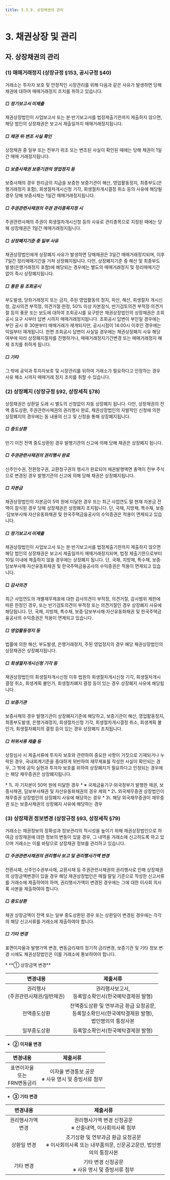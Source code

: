 ```yaml
---
title: 5.3.9. 상장채권의 관리
---
```

# 3. 채권상장 및 관리

## 자. 상장채권의 관리

### (1) 매매거래정지 (상장규정 §153, 공시규정 §40)

거래소는 투자자 보호 및 안정적인 시장관리를 위해 다음과 같은 사유가 발생하면 당해 채권에 대하여 매매거래정지 조치를 취하고 있습니다. 

##### □ 정기보고서 미제출

채권상장법인이 사업보고서 또는 분·반기보고서를 법정제출기한까지 제출하지 않으면, 해당 법인의 상장채권은 보고서 제출일까지 매매거래정지됩니다.

##### □ 채권 위·변조 사실 확인

상장채권 중 일부 또는 전부가 위조 또는 변조된 사실이 확인된 때에는 당해 채권이 1일간 매매 거래정지됩니다. 

##### □ 보증사채권 보증기관의 영업정지 등

보증사채의 경우 원리금의 지급을 보증한 보증기관이 해산, 영업활동정지, 최종부도(은행거래정지 포함), 회생절차개시신청 기각, 회생절차개시결정 취소 등의 사유에 해당될 경우 당해 보증사채는 1일간 매매거래정지됩니다.

##### □ 주권관련사채권의 주권 관리종목지정 시

주권관련사채의 주권이 회생절차개시신청 등의 사유로 관리종목으로 지정된 때에는 당해 상장채권은 1일간 매매거래정지됩니다.

##### □ 상장폐지기준 중 일부 사유

채권상장법인에게 상장폐지 사유가 발생하면 당해채권은 3일간 매매거래정지되며, 이후 7일간 정리매매기간을 거쳐 상장폐지됩니다. 다만, 상장폐지기준 중 해산 및 최종부도 발생(은행거래정지 포함)에 해당되는 경우에는 별도의 매매거래정지 및 정리매매기간 없이 즉시 상장폐지됩니다. 

##### □ 풍문 등 조회공시

부도발생, 당좌거래정지 또는 금지, 주된 영업활동의 정지, 파산, 해산, 회생절차 개시신청, 감사의견 부적정, 의견거절·한정, 50% 이상 자본잠식, 반기검토의견 부적정·의견거절 등의 풍문 또는 보도에 대하여 조회공시를 요구받은 채권상장법인의 상장채권은 조회공시 요구 시부터 답변 시까지 매매거래정지됩니다. 조회공시 답변이 부인일 경우에는 부인 공시 후 30분부터 매매거래가 재개되지만, 공시시점이 14:00시 이후인 경우에는 익일부터 재개됩니다. 한편 조회공시 답변이 사실일 경우에는 채권상장폐지 사유 해당 여부에 따라 상장폐지절차를 진행하거나, 매매거래정지기간변경 또는 매매거래정지 해제 조치를 취하게 됩니다. 

##### □ 기타

그 밖에 공익과 투자자보호 및 시장관리를 위하여 거래소가 필요하다고 인정하는 경우<GTooltipIcon desc="예 : 회생 계획안 인가로 채권의 내용이 변경되는 경우 등" severity="success"/> 사유 해소 시까지 매매거래 정지 조치를 취할 수 있습니다.

### (2) 상장폐지 (상장규정 §92, 상장세칙 §78)

상장채권은 상환일 도래 시 별도의 신청없이 자동 상장폐지 됩니다. 다만, 상장채권의 전액 중도상환, 주권관련사채권의 권리행사 완료, 채권상장법인의 자발적인 신청에 의한 상장폐지의 경우에는 동 내용의 신고 및 신청을 통해 상장폐지됩니다.

##### □ 중도상환

만기 이전 전액 중도상환된 경우 발행기관의 신고에 의해 당해 채권은 상장폐지 됩니다.

##### □ 주권관련사채권의 권리행사 완료

신주인수권, 전환청구권, 교환청구권의 행사가 완료되어 채권발행액면 총액이 전부 주식으로 변경된 경우 발행기관의 신고에 의해 당해 채권은 상장폐지됩니다.

##### □ 자본금

채권상장법인의 자본금이 5억 원에 미달한 경우 또는 최근 사업연도 말 현재 자본금 전액이 잠식된 경우 당해 상장채권은 상장폐지 조치됩니다. 단, 국채, 지방채, 특수채, 보증·담보부사채·자산유동화채권 및 한국주택금융공사의 수익증권은 적용이 면제되고 있습니다. 

##### □ 정기보고서 미제출

채권상장법인이 사업보고서 또는 분·반기보고서를 법정제출기한까지 제출하지 않으면 해당 법인의 상장채권은 보고서 제출일까지 매매거래정지되며, 법정 제출기한으로부터 10일 이내에 제출하지 않을 경우에는 상장폐지 됩니다. 단, 국채, 지방채, 특수채, 보증·담보부사채·자산유동화채권 및 한국주택금융공사의 수익증권은 적용이 면제되고 있습니다.

##### □ 감사의견

최근 사업연도의 개별재무제표<GTooltipIcon desc="한국채택 국제회계기준 적용법인은 연결재무제표 포함" severity="info"/>에 대한 감사의견이 부적정, 의견거절, 감사범위 제한에 따른 한정인 경우, 또는 반기검토의견이 부적정 또는 의견거절인 경우 상장폐지 사유에 해당됩니다. 단, 국채, 지방채, 특수채, 보증·담보부사채·자산유동화채권 및 한국주택금융공사의 수익증권은 적용이 면제되고 있습니다.

##### □ 영업활동정지 등

법률에 의한 해산, 부도발생, 은행거래정지, 주된 영업정지의 경우 해당 채권상장법인의 상장채권은 상장폐지됩니다.

##### □ 회생절차개시신청 기각 등

채권상장법인의 회생절차개시신청 이후 법원의 회생절차개시신청 기각, 회생절차개시결정 취소, 회생계획 불인가, 회생절차폐지 결정 등이 있는 경우 상장폐지 사유에 해당됩니다.

##### □ 보증기관

보증사채의 경우 발행기관이 상장폐지기준에 해당하고, 보증기관이 해산, 영업활동정지, 최종부도발생, 은행거래정지, 회생절차신청 기각, 회생절차개시결정 취소, 회생계획 불인가, 회생절차폐지의 결정 등이 있는 경우 상장폐지 조치됩니다.

##### □ 허위서류 제출 등

상장심사 시 제출서류에 투자자 보호와 관련하여 중요한 사항이 거짓으로 기재되거나 누락된 경우, 국내회계기준을 중대하게 위반하여 재무제표를 작성한 사실이 확인되는 경우, 그 밖에 공익 실현과 투자자 보호를 위하여 상장폐지가 필요하다고 인정되는 경우에는 해당 채무증권은 상장폐지됩니다.

<GCallout severity="info" title="외국채권 상장폐지기준 (상장규정 §97)">
* 1\. 자 기자본이 50억 원에 미달한 경우
    * ※ 국제금융기구·외국정부가 발행한 채권, 보증사채권, 담보부사채권 및 자산유동화채권의 경우 제외 
* 2\. 외국채무증권 상장법인이 채무증권 상장법인의 상장폐지 사유에 해당하는 경우
* 3\. 해당 외국채무증권이 채무증권 또는 보증사채권의 상장폐지 사유에 해당하는 경우
</GCallout>

### (3) 상장채권 정보변경 (상장규정 §93, 상장세칙 §79) 

거래소는 채권정보의 정확성과 정보관리의 적시성을 높이기 위해 채권상장법인으로 하여금 상장채권에 대한 정보의 변동이 있을 경우, 그 내역을 거래소에 신고하도록 하고 있으며 거래소는 이를 바탕으로 상장채권 정보를 관리하고 있습니다.

##### □ 주권관련사채권의 권리행사 보고 및 권리행사가액 변경

전환사채, 신주인수권부사채, 교환사채 등 주권관련사채권의 권리행사로 인해 상장채권의 상장금액변경이 있을 경우 해당 채권상장법인은 매월 말일 기준으로 작성한 신고서류를 거래소에 제출하여야 하며, 권리행사가액이 변경된 경우에는 그에 대한 이사회 의사록 사본을 제출하여야 합니다. 

##### □ 중도상환

채권 상장금액이 전액 또는 일부 중도상환된 경우 또는 상환일이 변경된 경우에는 각각의 해당 신고서류를 거래소에 제출하여야 합니다. 

##### □ 기타 변경

표면이자율과 발행가액 변경, 변동금리채의 정기적 금리변경, 보증기관 및 기타 정보 변경 시에도 채권상장법인은 이를 거래소에 통보하여야 합니다. 

<GCallout severity="warn" title="사유별 제출신고서류">
* **① 상장금액 변경**

|변경내용|제출서류|
|:-----:|:------:|
|권리행사<br/>(주권관련사채권/일반채권)|권리행사보고서,<br/>등록말소확인서(한국예탁결제원 발행)|
|전액중도상환|전액중도상환 및 연부과금 환급 요청공문,<br/>등록말소확인서(한국예탁결제원 발행),<br/>법인명의의 통장사본|
|일부중도상환|등록말소확인서(한국예탁결제원 발행)|

* **② 이자율 변경**

|변경내용|제출서류|
|:-----:|:------:|
|표면이자율<br/>또는<br/>FRN변동금리|이자율 변경통보 공문<br/>※ 사유 명시 및 증빙서류 첨부|

* **③ 기타 변경**

|변경내용|제출서류|
|:-----:|:------:|
|권리행사가액 변경|권리행사가액 변경 신청공문<br/>※ 산출내역, 이사회의사록 첨부|
|상환일 변경|조기상환 및 연부과금 환급 요청공문<br/>※ 이사회의사록 또는 내부품의문, 신문공고문안, 법인명의의 통장사본|
|기타 변경|기타 변경 신청공문<br/>※ 사유 명시 및 증빙서류 첨부|

</GCallout>
